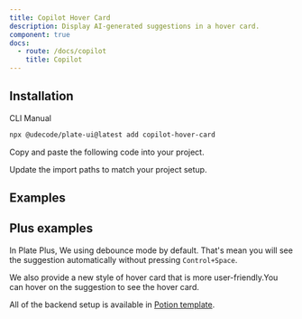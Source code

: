 ```yaml
---
title: Copilot Hover Card
description: Display AI-generated suggestions in a hover card.
component: true
docs:
  - route: /docs/copilot
    title: Copilot
---
```


## Installation

<Tabs defaultValue="cli">

<TabsList>
<TabsTrigger value="cli">CLI</TabsTrigger>
<TabsTrigger value="manual">Manual</TabsTrigger>
</TabsList>
<TabsContent value="cli">

```bash
npx @udecode/plate-ui@latest add copilot-hover-card
```

</TabsContent>

<TabsContent value="manual">

<Steps>

<Step>

Copy and paste the following code into your project.

</Step>

<ComponentSource name="copilot-hover-card" />

<Step>

Update the import paths to match your project setup.

</Step>

</Steps>

</TabsContent>

</Tabs>

## Examples

<ComponentPreview name="playground-demo" id="copilot" />

<ComponentSource name="copilot-hover-card" />

## Plus examples

In Plate Plus, We using debounce mode by default. That's mean you will see the suggestion automatically without pressing `Control+Space`.

We also provide a new style of hover card that is more user-friendly.You can hover on the suggestion to see the hover card.

All of the backend setup is available in [Potion template](https://pro.platejs.org/docs/templates/potion).


<ComponentPreviewPro
  name="pro-iframe-demo"
  id="pro-copilot"
  component="copilot"
/>